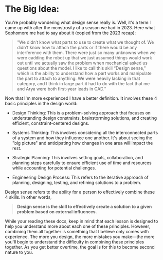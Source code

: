 # The Big Idea:

You're probably wondering what design sense really is. Well, it's a term I came up with after the monstrosity of a season we had in 2023. Here what Sophomore me had to say about it (copied from the 2023 recap):

> "We didn’t know what parts to use to create what we thought of. We didn’t know how to attach the parts or if there would be any interference with them. There were just so many unknowns when we were cadding the robot up that we just assumed things would work out until we actually saw the problem when mechanical asked us questions about the model. I like to call this skill “Design sense,” which is the ability to understand how a part works and manipulate the part to attach to anything. We were heavily lacking in that category, and I think in large part it had to do with the fact that me and Arya were both first-year leads in CAD."

Now that I'm more experienced I have a better definition. It involves these 4 basic principles in the design world:

- Design Thinking: This is a problem-solving approach that focuses on understanding design constraints, brainstorming solutions, and creating efficient, constraint-centered designs.

- Systems Thinking: This involves considering all the interconnected parts of a system and how they influence one another. It's about seeing the "big picture" and anticipating how changes in one area will impact the rest.

- Strategic Planning: This involves setting goals, collaboration, and planning steps carefully to ensure efficient use of time and resources while accounting for potential challenges.

- Engineering Design Process: This refers to the iterative approach of planning, designing, testing, and refining solutions to a problem.

Design sense refers to the ability for a person to effectively combine these 4 skills. In other words,

> **Design sense is the skill to effectively create a solution to a given problem based on external influences.**

While your reading these docs, keep in mind that each lesson is designed to help you understand more about each one of these principles. However, combining them all together is something that I believe only comes with experience. The more you design, the more mistakes you make—the more you'll begin to understand the difficulty in combining these principles together. As you get better overtime, the goal is for this to become second nature to you.
